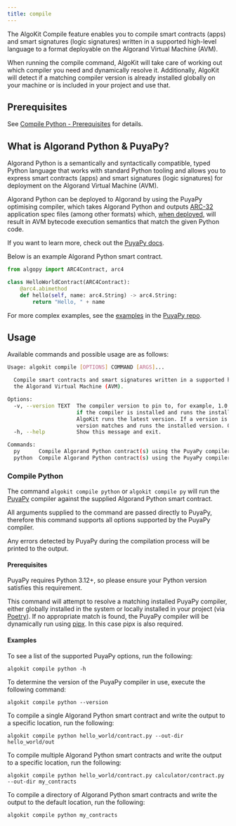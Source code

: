 ```yaml
---
title: compile
---
```


The AlgoKit Compile feature enables you to compile smart contracts (apps) and smart signatures (logic signatures) written in a supported high-level language to a format deployable on the Algorand Virtual Machine (AVM).

When running the compile command, AlgoKit will take care of working out which compiler you need and dynamically resolve it. Additionally, AlgoKit will detect if a matching compiler version is already installed globally on your machine or is included in your project and use that.

## Prerequisites

See [Compile Python - Prerequisites](#prerequisites-1) for details.

## What is Algorand Python & PuyaPy?

Algorand Python is a semantically and syntactically compatible, typed Python language that works with standard Python tooling and allows you to express smart contracts (apps) and smart signatures (logic signatures) for deployment on the Algorand Virtual Machine (AVM).

Algorand Python can be deployed to Algorand by using the PuyaPy optimising compiler, which takes Algorand Python and outputs [ARC-32](https://github.com/algorandfoundation/ARCs/blob/main/ARCs/arc-0032.md) application spec files (among other formats) which, [when deployed](https://github.com/algorandfoundation/algokit-cli/blob/main/docs/features/generate.mdx#1-typed-clients), will result in AVM bytecode execution semantics that match the given Python code.

If you want to learn more, check out the [PuyaPy docs](https://github.com/algorandfoundation/puya/blob/main/docs/index.md).

Below is an example Algorand Python smart contract.

```py
from algopy import ARC4Contract, arc4

class HelloWorldContract(ARC4Contract):
    @arc4.abimethod
    def hello(self, name: arc4.String) -> arc4.String:
        return "Hello, " + name
```

For more complex examples, see the [examples](https://github.com/algorandfoundation/puya/tree/main/examples) in the [PuyaPy repo](https://github.com/algorandfoundation/puya).

## Usage

Available commands and possible usage are as follows:

```sh
Usage: algokit compile [OPTIONS] COMMAND [ARGS]...

  Compile smart contracts and smart signatures written in a supported high-level language to a format deployable on
  the Algorand Virtual Machine (AVM).

Options:
  -v, --version TEXT  The compiler version to pin to, for example, 1.0.0. If no version is specified, AlgoKit checks
                      if the compiler is installed and runs the installed version. If the compiler is not installed,
                      AlgoKit runs the latest version. If a version is specified, AlgoKit checks if an installed
                      version matches and runs the installed version. Otherwise, AlgoKit runs the specified version.
  -h, --help          Show this message and exit.

Commands:
  py      Compile Algorand Python contract(s) using the PuyaPy compiler.
  python  Compile Algorand Python contract(s) using the PuyaPy compiler.
```

### Compile Python

The command `algokit compile python` or `algokit compile py` will run the [PuyaPy](https://github.com/algorandfoundation/puya) compiler against the supplied Algorand Python smart contract.

All arguments supplied to the command are passed directly to PuyaPy, therefore this command supports all options supported by the PuyaPy compiler.

Any errors detected by PuyaPy during the compilation process will be printed to the output.

#### Prerequisites

PuyaPy requires Python 3.12+, so please ensure your Python version satisfies this requirement.

This command will attempt to resolve a matching installed PuyaPy compiler, either globally installed in the system or locally installed in your project (via [Poetry](https://python-poetry.org/)). If no appropriate match is found, the PuyaPy compiler will be dynamically run using [pipx](https://pipx.pypa.io/stable/). In this case pipx is also required.

#### Examples

To see a list of the supported PuyaPy options, run the following:

```shell
algokit compile python -h
```

To determine the version of the PuyaPy compiler in use, execute the following command:

```shell
algokit compile python --version
```

To compile a single Algorand Python smart contract and write the output to a specific location, run the following:

```shell
algokit compile python hello_world/contract.py --out-dir hello_world/out
```

To compile multiple Algorand Python smart contracts and write the output to a specific location, run the following:

```shell
algokit compile python hello_world/contract.py calculator/contract.py --out-dir my_contracts
```

To compile a directory of Algorand Python smart contracts and write the output to the default location, run the following:

```shell
algokit compile python my_contracts
```
